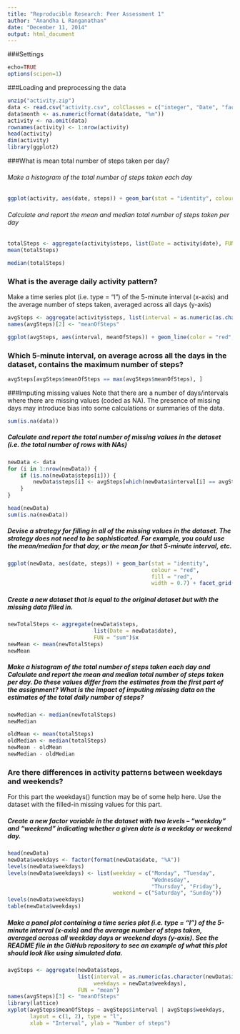 ```yaml
---
title: "Reproducible Research: Peer Assessment 1"
author: "Anandha L Ranganathan"
date: "December 11, 2014"
output: html_document
---
```

 
 
###Settings
```r
echo=TRUE
options(scipen=1)
```


###Loading and preprocessing the data


```r
 
unzip("activity.zip")
data <- read.csv("activity.csv", colClasses = c("integer", "Date", "factor"))
data$month <- as.numeric(format(data$date, "%m"))
activity <- na.omit(data)
rownames(activity) <- 1:nrow(activity)
head(activity)
dim(activity)
library(ggplot2)


```

 
###What is mean total number of steps taken per day?

  
###### Make a histogram of the total number of steps taken each day
```r
ggplot(activity, aes(date, steps)) + geom_bar(stat = "identity", colour = "red", fill = "red", width = 0.7) + facet_grid(. ~ month, scales = "free") + labs(title = "Histogram of Total Number of Steps Taken Each Day", x = "Date", y = "Total # of steps")
```

###### Calculate and report the mean and median total number of steps taken per day


```r
totalSteps <- aggregate(activity$steps, list(Date = activity$date), FUN = "sum")$x
mean(totalSteps)

median(totalSteps)
```

### What is the average daily activity pattern?


Make a time series plot (i.e. type = "l") of the 5-minute interval (x-axis) and the average number of steps taken, averaged across all days (y-axis)


```r
avgSteps <- aggregate(activity$steps, list(interval = as.numeric(as.character(activity$interval))), FUN = "mean")
names(avgSteps)[2] <- "meanOfSteps"

ggplot(avgSteps, aes(interval, meanOfSteps)) + geom_line(color = "red", size = 1.0) + labs(title = "Time Series Plot of the 5-minute Interval", x = "5-minute intervals", y = "Average Number of Steps Taken")

```

### Which 5-minute interval, on average across all the days in the dataset, contains the maximum number of steps?




```r
avgSteps[avgSteps$meanOfSteps == max(avgSteps$meanOfSteps), ]

```


###Imputing missing values
Note that there are a number of days/intervals where there are missing values (coded as NA). The presence of missing days may introduce bias into some calculations or summaries of the data.




```r
sum(is.na(data))

```


##### Calculate and report the total number of missing values in the dataset (i.e. the total number of rows with NAs)



```r
newData <- data 
for (i in 1:nrow(newData)) {
    if (is.na(newData$steps[i])) {
        newData$steps[i] <- avgSteps[which(newData$interval[i] == avgSteps$interval), ]$meanOfSteps
    }
}

head(newData)
sum(is.na(newData))


```

##### Devise a strategy for filling in all of the missing values in the dataset. The strategy does not need to be sophisticated. For example, you could use the mean/median for that day, or the mean for that 5-minute interval, etc.


```r
ggplot(newData, aes(date, steps)) + geom_bar(stat = "identity",
                                             colour = "red",
                                             fill = "red",
                                             width = 0.7) + facet_grid(. ~ month, scales = "free") + labs(title = "Histogram of Total Number of Steps Taken Each Day (no missing data)", x = "Date", y = "Total number of steps")

```

##### Create a new dataset that is equal to the original dataset but with the missing data filled in.

```r
newTotalSteps <- aggregate(newData$steps, 
                           list(Date = newData$date), 
                           FUN = "sum")$x
newMean <- mean(newTotalSteps)
newMean

```

##### Make a histogram of the total number of steps taken each day and Calculate and report the mean and median total number of steps taken per day. Do these values differ from the estimates from the first part of the assignment? What is the impact of imputing missing data on the estimates of the total daily number of steps?


```r
newMedian <- median(newTotalSteps)
newMedian
```

```r
oldMean <- mean(totalSteps)
oldMedian <- median(totalSteps)
newMean - oldMean
newMedian - oldMedian

```


### Are there differences in activity patterns between weekdays and weekends?
For this part the weekdays() function may be of some help here. Use the dataset with the filled-in missing values for this part.


##### Create a new factor variable in the dataset with two levels – “weekday” and “weekend” indicating whether a given date is a weekday or weekend day.


```r
head(newData)
newData$weekdays <- factor(format(newData$date, "%A"))
levels(newData$weekdays)
levels(newData$weekdays) <- list(weekday = c("Monday", "Tuesday",
                                             "Wednesday", 
                                             "Thursday", "Friday"),
                                 weekend = c("Saturday", "Sunday"))
levels(newData$weekdays)
table(newData$weekdays)

```

##### Make a panel plot containing a time series plot (i.e. type = "l") of the 5-minute interval (x-axis) and the average number of steps taken, averaged across all weekday days or weekend days (y-axis). See the README file in the GitHub repository to see an example of what this plot should look like using simulated data.

```r
avgSteps <- aggregate(newData$steps, 
                      list(interval = as.numeric(as.character(newData$interval)), 
                           weekdays = newData$weekdays),
                      FUN = "mean")
names(avgSteps)[3] <- "meanOfSteps"
library(lattice)
xyplot(avgSteps$meanOfSteps ~ avgSteps$interval | avgSteps$weekdays, 
       layout = c(1, 2), type = "l", 
       xlab = "Interval", ylab = "Number of steps")
```

